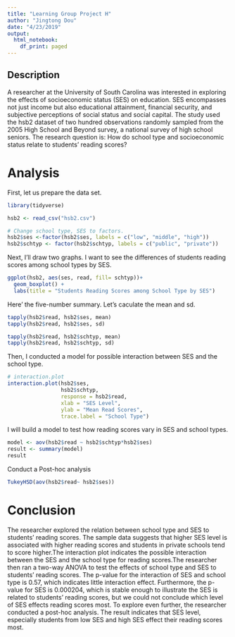 ```yaml
---
title: "Learning Group Project H"
author: "Jingtong Dou"
date: "4/23/2019"
output:
  html_notebook:
    df_print: paged
---
```

## Description
A researcher at the University of South Carolina was interested in exploring the effects of socioeconomic status (SES) on education. SES encompasses not just income but also educational attainment, financial security, and subjective perceptions of social status and social capital. The study used the hsb2 dataset of two hundred observations randomly sampled from the 2005 High School and Beyond survey, a national survey of high school seniors. The research question is: How do school type and socioeconomic status relate to students’ reading scores? 

# Analysis 
First, let us prepare the data set. 
```r
library(tidyverse)

hsb2 <- read_csv("hsb2.csv")

# Change school type, SES to factors. 
hsb2$ses <-factor(hsb2$ses, labels = c("low", "middle", "high"))
hsb2$schtyp <- factor(hsb2$schtyp, labels = c("public", "private"))
```
Next, I'll draw two graphs. I want to see the differences of students reading scores
among school types by SES. 
```r
ggplot(hsb2, aes(ses, read, fill= schtyp))+
  geom_boxplot() +
  labs(title = "Students Reading Scores among School Type by SES")
```
Here' the five-number summary. Let's caculate the mean and sd. 
```r
tapply(hsb2$read, hsb2$ses, mean)
tapply(hsb2$read, hsb2$ses, sd)

tapply(hsb2$read, hsb2$schtyp, mean)
tapply(hsb2$read, hsb2$schtyp, sd)
```
Then, I conducted a model for possible interaction between SES and the school type.  
```r
# interaction.plot
interaction.plot(hsb2$ses,
                 hsb2$schtyp,
                 response = hsb2$read,
                 xlab = "SES Level",
                 ylab = "Mean Read Scores",
                 trace.label = "School Type")
```
I will build a model to test how reading scores vary in SES and school types. 
```r
model <- aov(hsb2$read ~ hsb2$schtyp*hsb2$ses)
result <- summary(model)
result
```
Conduct a Post-hoc analysis 
```r
TukeyHSD(aov(hsb2$read~ hsb2$ses))
```
# Conclusion 

The researcher explored the relation between school type and SES to students’ reading scores. The sample data suggests that higher SES level is associated with higher reading scores and students in private schools tend to score higher.The interaction plot indicates the possible interaction between the SES and the school type for reading scores.The researcher then ran a two-way ANOVA to test the effects of school type and SES to students’ reading scores. The p-value for the interaction of SES and school type is 0.57, which indicates little interaction effect. Furthermore, the p-value for SES is 0.000204, which is stable enough to illustrate the SES is related to students’ reading scores, but we could not conclude which level of SES effects reading scores most. To explore even further, the researcher conducted a post-hoc analysis. The result indicates that SES level, especially students from low SES and high SES effect their reading scores most. 
